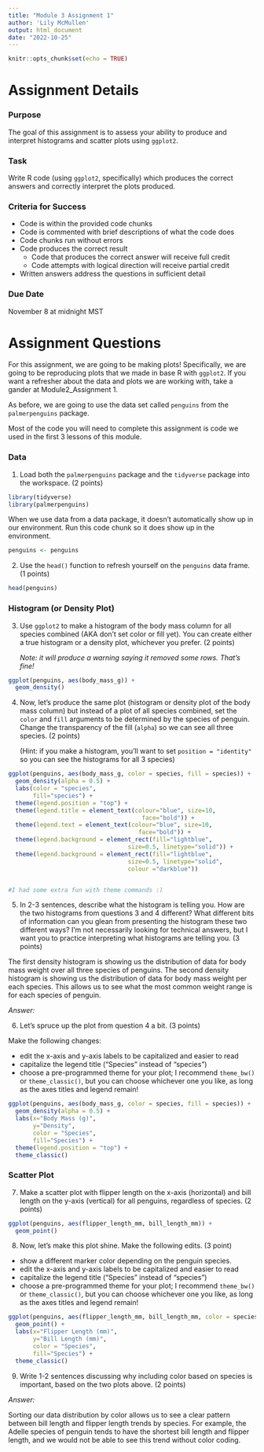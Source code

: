 ```yaml
---
title: "Module 3 Assignment 1"
author: 'Lily McMullen'
output: html_document
date: "2022-10-25"
---
```


```r
knitr::opts_chunk$set(echo = TRUE)
```

# Assignment Details

### Purpose

The goal of this assignment is to assess your ability to produce and interpret histograms and scatter plots using `ggplot2`.

### Task

Write R code (using `ggplot2`, specifically) which produces the correct answers and correctly interpret the plots produced.

### Criteria for Success

-   Code is within the provided code chunks
-   Code is commented with brief descriptions of what the code does
-   Code chunks run without errors
-   Code produces the correct result
    -   Code that produces the correct answer will receive full credit
    -   Code attempts with logical direction will receive partial credit
-   Written answers address the questions in sufficient detail

### Due Date

November 8 at midnight MST

# Assignment Questions

For this assignment, we are going to be making plots! Specifically, we are going to be reproducing plots that we made in base R with `ggplot2`. If you want a refresher about the data and plots we are working with, take a gander at Module2_Assignment 1.

As before, we are going to use the data set called `penguins` from the `palmerpenguins` package.

Most of the code you will need to complete this assignment is code we used in the first 3 lessons of this module.

### Data

1.  Load both the `palmerpenguins` package and the `tidyverse` package into the workspace. (2 points)

```r
library(tidyverse)
library(palmerpenguins)
```

When we use data from a data package, it doesn't automatically show up in our environment. Run this code chunk so it does show up in the environment.

```r
penguins <- penguins
```

2.  Use the `head()` function to refresh yourself on the `penguins` data frame. (1 points)

```r
head(penguins)
```

### Histogram (or Density Plot)

3.  Use `ggplot2` to make a histogram of the body mass column for all species combined (AKA don't set color or fill yet). You can create either a true histogram or a density plot, whichever you prefer. (2 points)

    *Note: it will produce a warning saying it removed some rows. That's fine!*

```r
ggplot(penguins, aes(body_mass_g)) +
  geom_density()
```

4.  Now, let's produce the same plot (histogram or density plot of the body mass column) but instead of a plot of all species combined, set the `color` and `fill` arguments to be determined by the species of penguin. Change the transparency of the fill (`alpha`) so we can see all three species. (2 points)

    (Hint: if you make a histogram, you'll want to set `position = "identity"` so you can see the histograms for all 3 species)

```r
ggplot(penguins, aes(body_mass_g, color = species, fill = species)) +
  geom_density(alpha = 0.5) +
  labs(color = "species",
       fill="species") +
  theme(legend.position = "top") +
  theme(legend.title = element_text(colour="blue", size=10, 
                                      face="bold")) +
  theme(legend.text = element_text(colour="blue", size=10, 
                                     face="bold")) +
  theme(legend.background = element_rect(fill="lightblue", 
                                  size=0.5, linetype="solid")) +
  theme(legend.background = element_rect(fill="lightblue",
                                  size=0.5, linetype="solid", 
                                  colour ="darkblue"))


#I had some extra fun with theme commands :)
```

5.  In 2-3 sentences, describe what the histogram is telling you. How are the two histograms from questions 3 and 4 different? What different bits of information can you glean from presenting the histogram these two different ways? I'm not necessarily looking for technical answers, but I want you to practice interpreting what histograms are telling you. (3 points)

The first density histogram is showing us the distribution of data for body mass weight over all three species of penguins. The second density histogram is showing us the distribution of data for body mass weight per each species. This allows us to see what the most common weight range is for each species of penguin.

*Answer:*

6.  Let's spruce up the plot from question 4 a bit. (3 points)

Make the following changes:

-   edit the x-axis and y-axis labels to be capitalized and easier to read
-   capitalize the legend title ("Species" instead of "species")
-   choose a pre-programmed theme for your plot; I recommend `theme_bw()` or `theme_classic()`, but you can choose whichever one you like, as long as the axes titles and legend remain!

```r
ggplot(penguins, aes(body_mass_g, color = species, fill = species)) +
  geom_density(alpha = 0.5) +
  labs(x="Body Mass (g)", 
       y="Density",
       color = "Species",
       fill="Species") +
  theme(legend.position = "top") +
  theme_classic()
```

### Scatter Plot

7.  Make a scatter plot with flipper length on the x-axis (horizontal) and bill length on the y-axis (vertical) for all penguins, regardless of species. (2 points)

```r
ggplot(penguins, aes(flipper_length_mm, bill_length_mm)) +
  geom_point()
```

8.  Now, let's make this plot shine. Make the following edits. (3 point)

-   show a different marker color depending on the penguin species.
-   edit the x-axis and y-axis labels to be capitalized and easier to read
-   capitalize the legend title ("Species" instead of "species")
-   choose a pre-programmed theme for your plot; I recommend `theme_bw()` or `theme_classic()`, but you can choose whichever one you like, as long as the axes titles and legend remain!

```r
ggplot(penguins, aes(flipper_length_mm, bill_length_mm, color = species, fill = species)) +
  geom_point() +
  labs(x="Flipper Length (mm)", 
       y="Bill Length (mm)",
       color = "Species",
       fill="Species") +
  theme_classic()
```

9.  Write 1-2 sentences discussing why including color based on species is important, based on the two plots above. (2 points)

*Answer:*

Sorting our data distribution by color allows us to see a clear pattern between bill length and flipper length trends by species. For example, the Adelle species of penguin tends to have the shortest bill length and flipper length, and we would not be able to see this trend without color coding.
